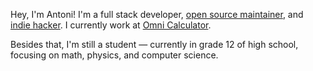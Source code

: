 

Hey, I'm Antoni! I'm a full stack developer, [open source maintainer](https://github.com/xxczaki), and [indie hacker](https://parsify.app). I currently work at [Omni Calculator](https://omnicalculator.com).

Besides that, I'm still a student &mdash; currently in grade 12 of high school, focusing on math, physics, and computer science.

<HomeButtons/>
